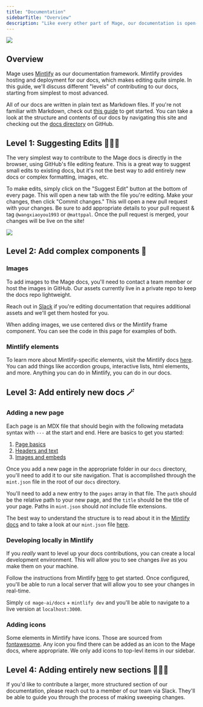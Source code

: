 ```yaml
---
title: "Documentation"
sidebarTitle: "Overview"
description: "Like every other part of Mage, our documentation is open-source. Read on to learn how to make edits or even write entirely new docs for Mage!"
---
```


<Frame>
<img src="https://github.com/mage-ai/mage-ai/assets/59450879/769a5faf-37ea-453c-8bd6-83270366fe00"/>
</Frame>

## Overview

Mage uses [Mintlify](mintlify.com/) as our documentation framework. Mintlify provides hosting and deployment for our docs, which makes editing quite simple. In this guide, we'll discuss different "levels" of contributing to our docs, starting from simplest to most advanced.

All of our docs are written in plain text as Markdown files. If you're not familiar with Markdown, check out [this guide](https://www.markdownguide.org/basic-syntax/) to get started. You can take a look at the structure and contents of our docs by navigating this site and checking out the [docs directory](https://github.com/mage-ai/mage-ai) on GitHub.

## Level 1: Suggesting Edits 🦸🏻‍♂️

The very simplest way to contribute to the Mage docs is directly in the browser, using GitHub's file editing feature. This is a great way to suggest small edits to existing docs, but it's not the best way to add entirely new docs or complex formatting, images, etc.

To make edits, simply click on the "Suggest Edit" button at the bottom of every page. This will open a new tab with the file you're editing. Make your changes, then click "Commit changes." This will open a new pull request with your changes. Be sure to add appropriate details to your pull request & tag `@wangxiaoyou1993` or `@mattppal`. Once the pull request is merged, your changes will be live on the site!

<Frame>
  <img src="https://github.com/mage-ai/assets/blob/main/contributing-docs.png?raw=True" />
</Frame>

## Level 2: Add complex components 💪

### Images

To add images to the Mage docs, you'll need to contact a team member or host the images in GitHub. Our assets currently live in a private repo to keep the docs repo lightweight.

Reach out in [Slack](https://www.mage.ai/chat) if you're editing documentation that requires additional assets and we'll get them hosted for you.

When adding images, we use centered divs or the Mintlify frame component. You can see the code in this page for examples of both.

### Mintlify elements

To learn more about Mintlify-specific elements, visit the Mintlify docs [here](https://mintlify.com/docs/content/page). You can add things like accordion groups, interactive lists, html elements, and more. Anything you can do in Mintlify, you can do in our docs.

## Level 3: Add entirely new docs 🪄

### Adding a new page

Each page is an MDX file that should begin with the following metadata syntax with `---` at the start and end. Here are basics to get you started:

1. [Page basics](https://mintlify.com/docs/content/page)
2. [Headers and text](https://mintlify.com/docs/content/text)
3. [Images and embeds](https://mintlify.com/docs/content/image-embeds)

Once you add a new page in the appropriate folder in our `docs` directory, you'll need to add it to our site navigation. That is accomplished through the `mint.json` file in the root of our `docs` directory. 

You'll need to add a new entry to the `pages` array in that file. The `path` should be the relative path to your new page, and the `title` should be the title of your page. Paths in `mint.json` should _not_ include file extensions.

The best way to understand the structure is to read about it in the [Mintlify docs](https://mintlify.com/docs/settings/global) and to take a look at our `mint.json` file [here](https://github.com/mage-ai/mage-ai/blob/master/docs/mint.json).

### Developing locally in Mintlify

If you _really_ want to level up your docs contributions, you can create a local development environment. This will allow you to see changes _live_ as you make them on your machine.

Follow the instructions from Mintlify [here](https://mintlify.com/docs/quickstart#2-updating-your-docs) to get started. Once configured, you'll be able to run a local server that will allow you to see your changes in real-time.

Simply `cd mage-ai/docs` + `mintlify dev` and you'll be able to navigate to a live version at `localhost:3000`.

### Adding icons

Some elements in Mintlify have icons. Those are sourced from [fontawesome](https://fontawesome.com/). Any icon you find there can be added as an icon to the Mage docs, where appropriate. We only add icons to top-levl items in our sidebar. 

## Level 4: Adding entirely new sections 🧙🏻‍♂️

If you'd like to contribute a larger, more structured section of our documentation, please reach out to a member of our team via Slack. They'll be able to guide you through the process of making sweeping changes. 